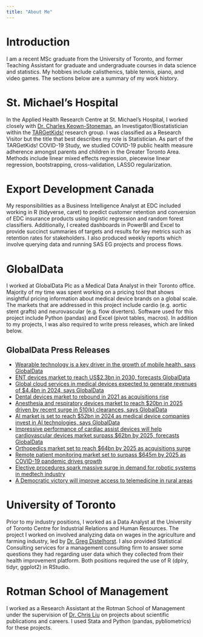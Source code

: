 ```yaml
---
title: "About Me"
---
```



# Introduction
I am a recent MSc graduate from the University of Toronto, and former Teaching Assistant for graduate and undergraduate courses in data science and statistics. My hobbies include calisthenics, table tennis, piano, and video games. The sections below are a summary of my work history.    

# St. Michael's Hospital
In the Applied Health Research Centre at St. Michael’s Hospital, I worked closely with [Dr. Charles Keown-Stoneman](http://stmichaelshospitalresearch.ca/researchers/charles-keown-stoneman/), an Investigator/Biostatistician within the [TARGetKids!](https://www.targetkids.ca/about) research group. I was classified as a Research Visitor but the title that best describes my role is Statistician. As part of the TARGetKids! COVID-19 Study, we studied COVID-19 public health measure adherence amongst parents and children in the Greater Toronto Area. Methods include linear mixed effects regression, piecewise linear regression, bootstrapping, cross-validation, LASSO regularization.

# Export Development Canada
My responsibilities as a Business Intelligence Analyst at EDC included working in R (tidyverse, caret) to predict customer retention and conversion of EDC insurance products using logistic regression and random forest classifiers. Additionally, I created dashboards in PowerBI and Excel to provide succinct summaries of targets and results for key metrics such as retention rates for stakeholders. I also produced weekly reports which involve querying data and running SAS EG projects and process flows. 

# GlobalData
I worked at GlobalData Plc as a Medical Data Analyst in their Toronto office. Majority of my time was spent working on a pricing tool that shows insightful pricing information about medical device brands on a global scale. The markets that are addressed in this project include cardio (e.g. aortic stent grafts) and neurovascular (e.g. flow diverters). Software used for this project include Python (pandas) and Excel (pivot tables, macros). In addition to my projects, I was also required to write press releases, which are linked below.

## GlobalData Press Releases
* [Wearable technology is a key driver in the growth of mobile health, says GlobalData](https://www.globaldata.com/wearable-technology-key-driver-growth-mobile-health-says-globaldata/)
* [ENT devices market to reach US$2.3bn in 2030, forecasts GlobalData](https://globaldata.com/ent-devices-market-reach-us2-3bn-2030-forecasts-globaldata/)
* [Global cloud services in medical devices expected to generate revenues of $4.4bn in 2024, says GlobalData](https://globaldata.com/global-cloud-services-medical-devices-expected-generate-revenues-4-4bn-2024-says-globaldata/)
* [Dental devices market to rebound in 2021 as acquisitions rise](https://www.globaldata.com/dental-devices-market-rebound-2021-acquisitions-rise/)
* [Anesthesia and respiratory devices market to reach $20bn in 2025 driven by recent surge in 510(k) clearances, says GlobalData](https://www.globaldata.com/anesthesia-respiratory-devices-market-reach-20bn-2025-driven-recent-surge-510k-clearances-says-globaldata/)
* [AI market is set to reach $52bn in 2024 as medical device companies invest in AI technologies, says GlobalData](https://www.globaldata.com/ai-market-set-reach-52bn-2024-medical-device-companies-invest-ai-technologies-says-globaldata/)
* [Impressive performance of cardiac assist devices will help cardiovascular devices market surpass $62bn by 2025, forecasts GlobalData](https://www.globaldata.com/impressive-performance-cardiac-assist-devices-will-help-cardiovascular-devices-market-surpass-62bn-2025-forecasts-globaldata/)
* [Orthopedics market set to reach $64bn by 2025 as acquisitions surge](https://www.globaldata.com/orthopedics-market-set-reach-64bn-2025-acquisitions-surge/)
* [Remote patient monitoring market set to surpass $645m by 2025 as COVID-19 pandemic drives growth](https://www.globaldata.com/remote-patient-monitoring-market-set-surpass-645m-2025-covid-19-pandemic-drives-growth/)
* [Elective procedures spark massive surge in demand for robotic systems in medtech industry](https://www.globaldata.com/elective-procedures-spark-massive-surge-demand-robotic-systems-medtech-industry/)
* [A Democratic victory will improve access to telemedicine in rural areas](https://www.globaldata.com/democratic-victory-will-improve-access-telemedicine-rural-areas/)

# University of Toronto
Prior to my industry positions, I worked as a Data Analyst at the University of Toronto Centre for Industrial Relations and Human Resources. The project I worked on involved analyzing data on wages in the agriculture and farming industry, led by [Dr. Greg Distelhorst](http://www.gregdistelhorst.com/). I also provided Statistical Consulting services for a management consulting firm to answer some questions they had regarding user data which they collected from their health improvement platform. Both positions required the use of R (dplry, tidyr, ggplot2) in RStudio.

# Rotman School of Management
I worked as a Research Assistant at the Rotman School of Management under the supervision of [Dr. Chris Liu](https://business.uoregon.edu/faculty/chris-liu) on projects about scientific publications and careers. I used Stata and Python (pandas, pybliometrics) for these projects.
